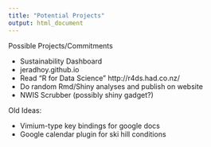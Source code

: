 ```yaml
---
title: "Potential Projects"
output: html_document
---
```


Possible Projects/Commitments


- Sustainability Dashboard
- jeradhoy.github.io
- Read "R for Data Science" http://r4ds.had.co.nz/
- Do random Rmd/Shiny analyses and publish on website
- NWIS Scrubber (possibly shiny gadget?)








Old Ideas:

- Vimium-type key bindings for google docs
- Google calendar plugin for ski hill conditions
